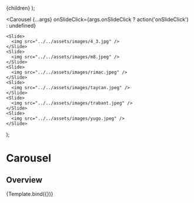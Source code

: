 

<Meta title="Components/Data display/Carousel" component={Carousel} />

  <Flex justifyContent="center" alignItems="center" height="600px">
    {children}
  </Flex>
);

  <Carousel
    {...args}
    onSlideClick={args.onSlideClick ? action('onSlideClick') : undefined}
  >
    <Slide>
      <img src="../../assets/images/4_3.jpg" />
    </Slide>
    <Slide>
      <img src="../../assets/images/m8.jpeg" />
    </Slide>
    <Slide>
      <img src="../../assets/images/rimac.jpeg" />
    </Slide>
    <Slide>
      <img src="../../assets/images/taycan.jpeg" />
    </Slide>
    <Slide>
      <img src="../../assets/images/trabant.jpeg" />
    </Slide>
    <Slide>
      <img src="../../assets/images/yugo.jpeg" />
    </Slide>
  </Carousel>
);

# Carousel

## Overview

<Canvas>
  <Story
    name="Overview"
    args={{
      startIndex: 0,
      onSlideClick: true,
      speed: 10,
    }}
  >
    {Template.bind({})}
  </Story>
</Canvas>
